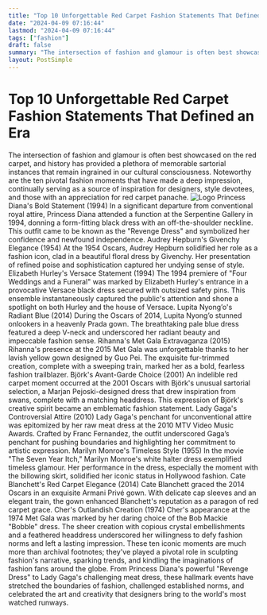 ```yaml
---
title: "Top 10 Unforgettable Red Carpet Fashion Statements That Defined an Era"
date: "2024-04-09 07:16:44"
lastmod: "2024-04-09 07:16:44"
tags: ["fashion"]
draft: false
summary: "The intersection of fashion and glamour is often best showcased on the red carpet, and history has provided a plethora of memorable sartorial instances that remain ingrained in our cultural consciousness. Noteworthy are the ten pivotal fashion moments that have made a deep impression, continually serving as a source of inspiration for designers, style devotees, and those with an appreciation for red carpet panache."
layout: PostSimple
---
```

# Top 10 Unforgettable Red Carpet Fashion Statements That Defined an Era
The intersection of fashion and glamour is often best showcased on the red carpet, and history has provided a plethora of memorable sartorial instances that remain ingrained in our cultural consciousness. Noteworthy are the ten pivotal fashion moments that have made a deep impression, continually serving as a source of inspiration for designers, style devotees, and those with an appreciation for red carpet panache.
<img alt="Logo" class="lazyImg" data-src="https://cdn.seniorsselection.com/src_image/4ce58fff97add47e7b0a24af40f9b031.webp" src="/statics/image/loading.webp"/>
Princess Diana's Bold Statement (1994)
In a significant departure from conventional royal attire, Princess Diana attended a function at the Serpentine Gallery in 1994, donning a form-fitting black dress with an off-the-shoulder neckline. This outfit came to be known as the "Revenge Dress" and symbolized her confidence and newfound independence.
Audrey Hepburn's Givenchy Elegance (1954)
At the 1954 Oscars, Audrey Hepburn solidified her role as a fashion icon, clad in a beautiful floral dress by Givenchy. Her presentation of refined poise and sophistication captured her undying sense of style.
Elizabeth Hurley's Versace Statement (1994)
The 1994 premiere of "Four Weddings and a Funeral" was marked by Elizabeth Hurley's entrance in a provocative Versace black dress secured with outsized safety pins. This ensemble instantaneously captured the public's attention and shone a spotlight on both Hurley and the house of Versace.
Lupita Nyong’o's Radiant Blue (2014)
During the Oscars of 2014, Lupita Nyong’o stunned onlookers in a heavenly Prada gown. The breathtaking pale blue dress featured a deep V-neck and underscored her radiant beauty and impeccable fashion sense.
Rihanna's Met Gala Extravaganza (2015)
Rihanna's presence at the 2015 Met Gala was unforgettable thanks to her lavish yellow gown designed by Guo Pei. The exquisite fur-trimmed creation, complete with a sweeping train, marked her as a bold, fearless fashion trailblazer.
Björk's Avant-Garde Choice (2001)
An indelible red carpet moment occurred at the 2001 Oscars with Björk's unusual sartorial selection, a Marjan Pejoski-designed dress that drew inspiration from swans, complete with a matching headdress. This expression of Björk's creative spirit became an emblematic fashion statement.
Lady Gaga's Controversial Attire (2010)
Lady Gaga's penchant for unconventional attire was epitomized by her raw meat dress at the 2010 MTV Video Music Awards. Crafted by Franc Fernandez, the outfit underscored Gaga’s penchant for pushing boundaries and highlighting her commitment to artistic expression.
Marilyn Monroe's Timeless Style (1955)
In the movie "The Seven Year Itch," Marilyn Monroe's white halter dress exemplified timeless glamour. Her performance in the dress, especially the moment with the billowing skirt, solidified her iconic status in Hollywood fashion.
Cate Blanchett's Red Carpet Elegance (2014)
Cate Blanchett graced the 2014 Oscars in an exquisite Armani Privé gown. With delicate cap sleeves and an elegant train, the gown enhanced Blanchett's reputation as a paragon of red carpet grace.
Cher's Outlandish Creation (1974)
Cher's appearance at the 1974 Met Gala was marked by her daring choice of the Bob Mackie "Bobble" dress. The sheer creation with copious crystal embellishments and a feathered headdress underscored her willingness to defy fashion norms and left a lasting impression.
These ten iconic moments are much more than archival footnotes; they've played a pivotal role in sculpting fashion's narrative, sparking trends, and kindling the imaginations of fashion fans around the globe. From Princess Diana's powerful "Revenge Dress" to Lady Gaga's challenging meat dress, these hallmark events have stretched the boundaries of fashion, challenged established norms, and celebrated the art and creativity that designers bring to the world's most watched runways.
        